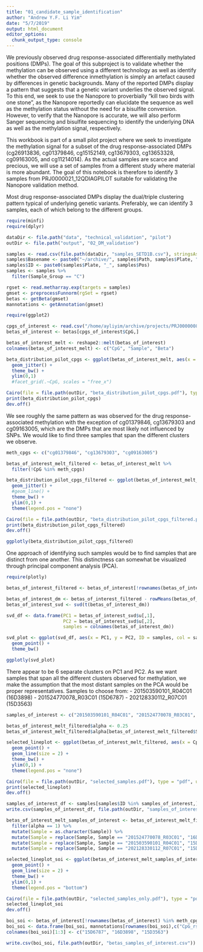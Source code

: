 ```yaml
---
title: "01_candidate_sample_identification"
author: "Andrew Y.F. Li Yim"
date: "5/7/2019"
output: html_document
editor_options: 
  chunk_output_type: console
---
```


We previously observed drug response-associated differentially methylated positions (DMPs). The goal of this subproject is to validate whether the methylation can be observed using a different technology as well as identify whether the observed difference inmethylation is simply an artefact caused by differences in genetic backgrounds. Many of the reported DMPs display a pattern that suggests that a genetic variant underlies the observed signal. To this end, we seek to use the Nanopore to proverbially "kill two birds with one stone", as the Nanopore reportedly can elucidate the sequence as well as the methylation status without the need for a bisulfite conversion. However, to verify that the Nanopore is accurate, we will also perform Sanger sequencing and bisulfite sequencing to identify the underlying DNA as well as the methylation signal, respectively. 

This workbook is part of a small pilot project where we seek to investigate the methylation signal for a subset of the drug response-associated DMPs (cg26913836, cg01379846, cg15152149, cg13679303, cg13653328, cg09163005, and cg11214014). As the actual samples are scarce and precious, we will use a set of samples from a different study where material is more abundant. The goal of this notebook is therefore to identify 3 samples from PRJ0000021_12QDIAGPILOT suitable for validating the Nanopore validation method.

Most drug response-associated DMPs display the dual/triple clustering pattern typical of underlying genetic variants. Preferably, we can identify 3 samples, each of which belong to the different groups. 

```r
require(minfi)
require(dplyr)

dataDir <- file.path("data", "technical_validation", "pilot")
outDir <- file.path("output", "02_DM_validation")

samples <- read.csv(file.path(dataDir, "samples_SETD1B.csv"), stringsAsFactors = F, sep = "\t")
samples$Basename <- paste0("~/archive/", samples$Path, samples$Plate, "/", samples$Plate, "_", samples$Pos)
samples$ID <- paste0(samples$Plate, "_", samples$Pos)
samples <- samples %>%
  filter(Sample_Group == "C")

rgset <- read.metharray.exp(targets = samples)
gmset <- preprocessFunnorm(rgSet = rgset)
betas <- getBeta(gmset)
mannotations <- getAnnotation(gmset)
```

```r
require(ggplot2)

cpgs_of_interest <- read.csv("/home/ayliyim/archive/projects/PRJ0000008_CDMEDRESP/NANOPORE_PILOT/sanger_validation/nanopore_targets.csv", stringsAsFactors = F)
betas_of_interest <- betas[cpgs_of_interest$CpG,]

betas_of_interest_melt <- reshape2::melt(betas_of_interest)
colnames(betas_of_interest_melt) <- c("CpG", "Sample", "Beta")

beta_distribution_pilot_cpgs <- ggplot(betas_of_interest_melt, aes(x = CpG, y = Beta)) +
  geom_jitter() +
  theme_bw() +
  ylim(0,1)
  #facet_grid(.~CpG, scales = "free_x")

Cairo(file = file.path(outDir, "beta_distribution_pilot_cpgs.pdf"), type = "pdf", units = "px", width = 1500, height = 500, dpi = 90, bg = "white")
print(beta_distribution_pilot_cpgs)
dev.off()
```

We see roughly the same pattern as was observed for the drug response-associated methylation with the exception of cg01379846, cg13679303 and cg09163005, which are the DMPs that are most likely not influenced by SNPs. We would like to find three samples that span the different clusters we observe.  

```r
meth_cpgs <- c("cg01379846", "cg13679303", "cg09163005")

betas_of_interest_melt_filtered <- betas_of_interest_melt %>%
  filter(!CpG %in% meth_cpgs)

beta_distribution_pilot_cpgs_filtered <- ggplot(betas_of_interest_melt_filtered, aes(x = CpG, y = Beta, group = Sample, col = Sample)) +
  geom_jitter() +
  #geom_line() +
  theme_bw() +
  ylim(0,1) +
  theme(legend.pos = "none")

Cairo(file = file.path(outDir, "beta_distribution_pilot_cpgs_filtered.pdf"), type = "pdf", units = "px", width = 1250, height = 500, dpi = 90, bg = "white")
print(beta_distribution_pilot_cpgs_filtered)
dev.off()

ggplotly(beta_distribution_pilot_cpgs_filtered)
```

One approach of identifying such samples would be to find samples that are distinct from one another. This distinctness can somewhat be visualized through principal component analysis (PCA).

```r
require(plotly)

betas_of_interest_filtered <- betas_of_interest[!rownames(betas_of_interest) %in% meth_cpgs,]

betas_of_interest_dm <- betas_of_interest_filtered - rowMeans(betas_of_interest_filtered)
betas_of_interest_svd <- svd(t(betas_of_interest_dm))

svd_df <- data.frame(PC1 = betas_of_interest_svd$u[,1],
                     PC2 = betas_of_interest_svd$u[,2],
                     samples = colnames(betas_of_interest_dm))

svd_plot <- ggplot(svd_df, aes(x = PC1, y = PC2, ID = samples, col = samples)) +
  geom_point() +
  theme_bw()

ggplotly(svd_plot)
```

There appear to be 6 separate clusters on PC1 and PC2. As we want samples that span all the different clusters observed for methylation, we make the assumption that the most distant samples on the PCA would be proper representatives. Samples to choose from:
- 201503590101_R04C01 (16D3898)
- 201524770078_R03C01 (15D6787)
- 202128330112_R07C01 (15D3563)

```r
samples_of_interest <- c("201503590101_R04C01", "201524770078_R03C01", "202128330112_R07C01")

betas_of_interest_melt_filtered$alpha <- 0.25
betas_of_interest_melt_filtered$alpha[betas_of_interest_melt_filtered$Sample %in% samples_of_interest] <- 1

selected_lineplot <- ggplot(betas_of_interest_melt_filtered, aes(x = CpG, y = Beta, group = Sample, col = Sample, alpha = alpha)) +
  geom_point() +
  geom_line(size = 2) +
  theme_bw() +
  ylim(0,1) +
  theme(legend.pos = "none")

Cairo(file = file.path(outDir, "selected_samples.pdf"), type = "pdf", units = "px", width = 800, height = 800, dpi = 90, bg = "white")
print(selected_lineplot)
dev.off()

samples_of_interest_df <- samples[samples$ID %in% samples_of_interest,]
write.csv(samples_of_interest_df, file.path(outDir, "samples_of_interest.csv"))
```

```r
betas_of_interest_melt_samples_of_interest <- betas_of_interest_melt_filtered %>% 
  filter(alpha == 1) %>%
  mutate(Sample = as.character(Sample)) %>%
  mutate(Sample = replace(Sample, Sample == "201524770078_R03C01", "16D3898")) %>%
  mutate(Sample = replace(Sample, Sample == "201503590101_R04C01", "15D6787")) %>%
  mutate(Sample = replace(Sample, Sample == "202128330112_R07C01", "15D3563"))

selected_lineplot_soi <- ggplot(betas_of_interest_melt_samples_of_interest, aes(x = CpG, y = Beta, group = Sample, col = Sample)) +
  geom_point() +
  geom_line(size = 2) +
  theme_bw() +
  ylim(0,1) +
  theme(legend.pos = "bottom")

Cairo(file = file.path(outDir, "selected_samples_only.pdf"), type = "pdf", units = "px", width = 800, height = 800, dpi = 90, bg = "white")
selected_lineplot_soi
dev.off()
```

```r
boi_soi <- betas_of_interest[!rownames(betas_of_interest) %in% meth_cpgs, samples_of_interest]
boi_soi <- data.frame(boi_soi, mannotations[rownames(boi_soi),c("CpG_rs", "CpG_maf", "chr", "pos")])
colnames(boi_soi)[1:3] <- c("15D6787", "16D3898", "15D3563")

write.csv(boi_soi, file.path(outDir, "betas_samples_of_interest.csv"))
```

